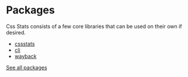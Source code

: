 # Packages

Css Stats consists of a few core libraries that can be used on their own if desired.

- [cssstats](/docs/pkg/cssstats)
- [cli](/docs/pkg/cli)
- [wayback](/docs/pkg/wayback)

[See all packages](https://github.com/cssstats/cssstats/tree/master/packages)
